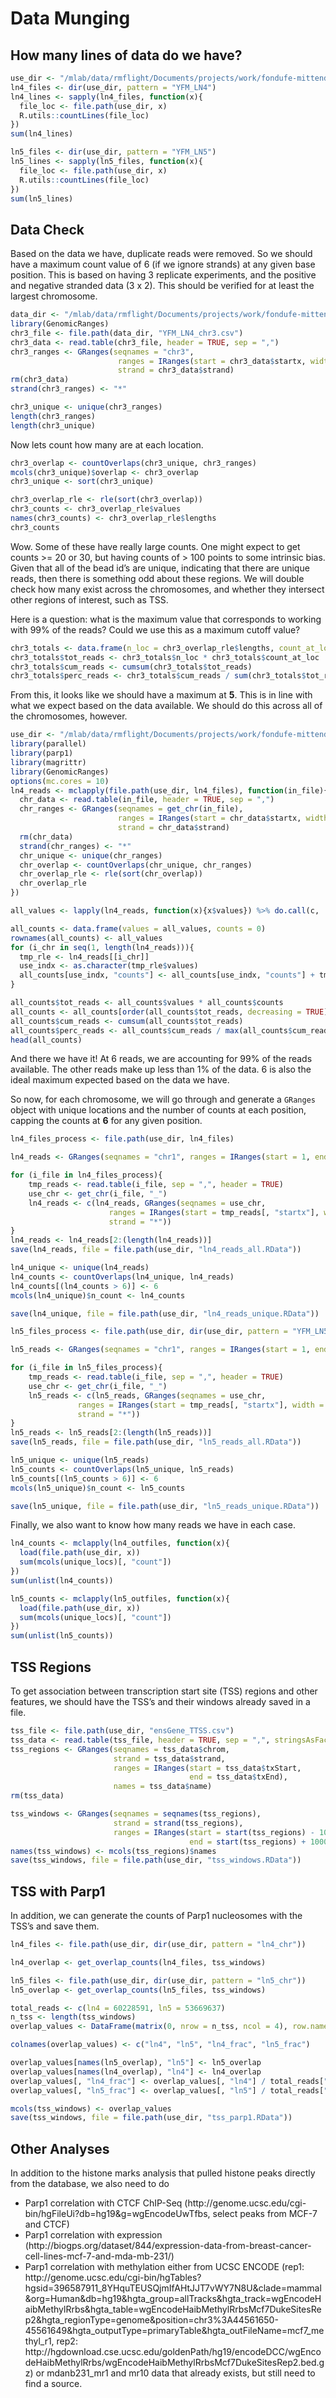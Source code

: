 # Data Munging

## How many lines of data do we have?

```r
use_dir <- "/mlab/data/rmflight/Documents/projects/work/fondufe-mittendorf_lab/parp1_data/"
ln4_files <- dir(use_dir, pattern = "YFM_LN4")
ln4_lines <- sapply(ln4_files, function(x){
  file_loc <- file.path(use_dir, x)
  R.utils::countLines(file_loc)
})
sum(ln4_lines)

ln5_files <- dir(use_dir, pattern = "YFM_LN5")
ln5_lines <- sapply(ln5_files, function(x){
  file_loc <- file.path(use_dir, x)
  R.utils::countLines(file_loc)
})
sum(ln5_lines)
```


## Data Check

Based on the data we have, duplicate reads were removed. So we should have a maximum count value of 6 (if we ignore strands) at any given base position. This is based on having 3 replicate experiments, and the positive and negative stranded data (3 x 2). This should be verified for at least the largest chromosome.

```r
data_dir <- "/mlab/data/rmflight/Documents/projects/work/fondufe-mittendorf_lab/parp1_data"
library(GenomicRanges)
chr3_file <- file.path(data_dir, "YFM_LN4_chr3.csv")
chr3_data <- read.table(chr3_file, header = TRUE, sep = ",")
chr3_ranges <- GRanges(seqnames = "chr3",
                        ranges = IRanges(start = chr3_data$startx, width = 1),
                        strand = chr3_data$strand)
rm(chr3_data)
strand(chr3_ranges) <- "*"
```

```r
chr3_unique <- unique(chr3_ranges)
length(chr3_ranges)
length(chr3_unique)
```

Now lets count how many are at each location.

```r
chr3_overlap <- countOverlaps(chr3_unique, chr3_ranges)
mcols(chr3_unique)$overlap <- chr3_overlap
chr3_unique <- sort(chr3_unique)
```

```r
chr3_overlap_rle <- rle(sort(chr3_overlap))
chr3_counts <- chr3_overlap_rle$values
names(chr3_counts) <- chr3_overlap_rle$lengths
chr3_counts
```

Wow. Some of these have really large counts. One might expect to get counts >= 20 or 30, but having counts of > 100 points to some intrinsic bias. Given that all of the bead id's are unique, indicating that there are unique reads, then there is something odd about these regions. We will double check how many exist across the chromosomes, and whether they intersect other regions of interest, such as TSS. 

Here is a question: what is the maximum value that corresponds to working with 99% of the reads? Could we use this as a maximum cutoff value?

```r
chr3_totals <- data.frame(n_loc = chr3_overlap_rle$lengths, count_at_loc = chr3_overlap_rle$values)
chr3_totals$tot_reads <- chr3_totals$n_loc * chr3_totals$count_at_loc
chr3_totals$cum_reads <- cumsum(chr3_totals$tot_reads)
chr3_totals$perc_reads <- chr3_totals$cum_reads / sum(chr3_totals$tot_reads) * 100
```

From this, it looks like we should have a maximum at **5**. This is in line with what we expect based on the data available. We should do this across all of the chromosomes, however.

```r
use_dir <- "/mlab/data/rmflight/Documents/projects/work/fondufe-mittendorf_lab/parp1_data/"
library(parallel)
library(parp1)
library(magrittr)
library(GenomicRanges)
options(mc.cores = 10)
ln4_reads <- mclapply(file.path(use_dir, ln4_files), function(in_file){
  chr_data <- read.table(in_file, header = TRUE, sep = ",")
  chr_ranges <- GRanges(seqnames = get_chr(in_file),
                        ranges = IRanges(start = chr_data$startx, width = 1),
                        strand = chr_data$strand)
  rm(chr_data)
  strand(chr_ranges) <- "*"
  chr_unique <- unique(chr_ranges)
  chr_overlap <- countOverlaps(chr_unique, chr_ranges)
  chr_overlap_rle <- rle(sort(chr_overlap))
  chr_overlap_rle
})
```

```r
all_values <- lapply(ln4_reads, function(x){x$values}) %>% do.call(c, .) %>% unique() %>% sort()

all_counts <- data.frame(values = all_values, counts = 0)
rownames(all_counts) <- all_values
for (i_chr in seq(1, length(ln4_reads))){
  tmp_rle <- ln4_reads[[i_chr]]
  use_indx <- as.character(tmp_rle$values)
  all_counts[use_indx, "counts"] <- all_counts[use_indx, "counts"] + tmp_rle$lengths
}

all_counts$tot_reads <- all_counts$values * all_counts$counts
all_counts <- all_counts[order(all_counts$tot_reads, decreasing = TRUE),]
all_counts$cum_reads <- cumsum(all_counts$tot_reads)
all_counts$perc_reads <- all_counts$cum_reads / max(all_counts$cum_reads) * 100
head(all_counts)
```

And there we have it! At 6 reads, we are accounting for 99% of the reads available. The other reads make up less than 1% of the data. 6 is also the ideal maximum expected based on the data we have.

So now, for each chromosome, we will go through and generate a `GRanges` object with unique locations and the number of counts at each position, capping the counts at **6** for any given position.

```r
ln4_files_process <- file.path(use_dir, ln4_files)

ln4_reads <- GRanges(seqnames = "chr1", ranges = IRanges(start = 1, end = 1), strand = "*")

for (i_file in ln4_files_process){
	tmp_reads <- read.table(i_file, sep = ",", header = TRUE)
	use_chr <- get_chr(i_file, "_")
	ln4_reads <- c(ln4_reads, GRanges(seqnames = use_chr,
					  ranges = IRanges(start = tmp_reads[, "startx"], width = 1),
					  strand = "*"))
}
ln4_reads <- ln4_reads[2:(length(ln4_reads))]
save(ln4_reads, file = file.path(use_dir, "ln4_reads_all.RData"))

ln4_unique <- unique(ln4_reads)
ln4_counts <- countOverlaps(ln4_unique, ln4_reads)
ln4_counts[(ln4_counts > 6)] <- 6
mcols(ln4_unique)$n_count <- ln4_counts

save(ln4_unique, file = file.path(use_dir, "ln4_reads_unique.RData"))
```

```r
ln5_files_process <- file.path(use_dir, dir(use_dir, pattern = "YFM_LN5"))

ln5_reads <- GRanges(seqnames = "chr1", ranges = IRanges(start = 1, end = 1), strand = "*")

for (i_file in ln5_files_process){
	tmp_reads <- read.table(i_file, sep = ",", header = TRUE)
	use_chr <- get_chr(i_file, "_")
	ln5_reads <- c(ln5_reads, GRanges(seqnames = use_chr,
		       ranges = IRanges(start = tmp_reads[, "startx"], width = 1),
		       strand = "*"))
}
ln5_reads <- ln5_reads[2:(length(ln5_reads))]
save(ln5_reads, file = file.path(use_dir, "ln5_reads_all.RData"))

ln5_unique <- unique(ln5_reads)
ln5_counts <- countOverlaps(ln5_unique, ln5_reads)
ln5_counts[(ln5_counts > 6)] <- 6
mcols(ln5_unique)$n_count <- ln5_counts

save(ln5_unique, file = file.path(use_dir, "ln5_reads_unique.RData"))
```

Finally, we also want to know how many reads we have in each case.

```r
ln4_counts <- mclapply(ln4_outfiles, function(x){
  load(file.path(use_dir, x))
  sum(mcols(unique_locs)[, "count"])
})
sum(unlist(ln4_counts))

ln5_counts <- mclapply(ln5_outfiles, function(x){
  load(file.path(use_dir, x))
  sum(mcols(unique_locs)[, "count"])
})
sum(unlist(ln5_counts))
```

## TSS Regions

To get association between transcription start site (TSS) regions and other features, we should have the TSS's and their windows already saved in a file.

```r
tss_file <- file.path(use_dir, "ensGene_TTSS.csv")
tss_data <- read.table(tss_file, header = TRUE, sep = ",", stringsAsFactors = FALSE)
tss_regions <- GRanges(seqnames = tss_data$chrom,
                       strand = tss_data$strand,
                       ranges = IRanges(start = tss_data$txStart,
                                        end = tss_data$txEnd),
                       names = tss_data$name)
rm(tss_data)

tss_windows <- GRanges(seqnames = seqnames(tss_regions),
                       strand = strand(tss_regions),
                       ranges = IRanges(start = start(tss_regions) - 1000,
                                        end = start(tss_regions) + 1000))
names(tss_windows) <- mcols(tss_regions)$names
save(tss_windows, file = file.path(use_dir, "tss_windows.RData"))
```


## TSS with Parp1

In addition, we can generate the counts of Parp1 nucleosomes with the TSS's and save them.

```r
ln4_files <- file.path(use_dir, dir(use_dir, pattern = "ln4_chr"))

ln4_overlap <- get_overlap_counts(ln4_files, tss_windows)

ln5_files <- file.path(use_dir, dir(use_dir, pattern = "ln5_chr"))
ln5_overlap <- get_overlap_counts(ln5_files, tss_windows)
```

```r
total_reads <- c(ln4 = 60228591, ln5 = 53669637)
n_tss <- length(tss_windows)
overlap_values <- DataFrame(matrix(0, nrow = n_tss, ncol = 4), row.names = names(tss_windows))

colnames(overlap_values) <- c("ln4", "ln5", "ln4_frac", "ln5_frac")

overlap_values[names(ln5_overlap), "ln5"] <- ln5_overlap
overlap_values[names(ln4_overlap), "ln4"] <- ln4_overlap
overlap_values[, "ln4_frac"] <- overlap_values[, "ln4"] / total_reads["ln4"]
overlap_values[, "ln5_frac"] <- overlap_values[, "ln5"] / total_reads["ln5"]
```

```r
mcols(tss_windows) <- overlap_values
save(tss_windows, file = file.path(use_dir, "tss_parp1.RData"))
```


## Other Analyses

In addition to the histone marks analysis that pulled histone peaks directly from the database, we also need to do

* Parp1 correlation with CTCF ChIP-Seq (http://genome.ucsc.edu/cgi-bin/hgFileUi?db=hg19&g=wgEncodeUwTfbs, select peaks from MCF-7 and CTCF)
* Parp1 correlation with expression (http://biogps.org/dataset/844/expression-data-from-breast-cancer-cell-lines-mcf-7-and-mda-mb-231/)
* Parp1 correlation with methylation either from UCSC ENCODE (rep1: http://genome.ucsc.edu/cgi-bin/hgTables?hgsid=396587911_8YHquTEUSQjmIfAHtJJT7vWY7N8U&clade=mammal&org=Human&db=hg19&hgta_group=allTracks&hgta_track=wgEncodeHaibMethylRrbs&hgta_table=wgEncodeHaibMethylRrbsMcf7DukeSitesRep2&hgta_regionType=genome&position=chr3%3A44561650-45561649&hgta_outputType=primaryTable&hgta_outFileName=mcf7_methyl_r1,
rep2: http://hgdownload.cse.ucsc.edu/goldenPath/hg19/encodeDCC/wgEncodeHaibMethylRrbs/wgEncodeHaibMethylRrbsMcf7DukeSitesRep2.bed.gz) or mdanb231_mr1 and mr10 data that already exists, but still need to find a source.